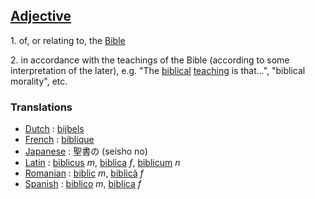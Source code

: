 ==[[Adjective]]==

1. of, or relating to, the [[Bible]]

2. in accordance with the teachings of the Bible (according to some interpretation of the later), e.g. "The [[biblical]] [[teaching]] is that...", "biblical morality", etc.

===Translations===
* [[Dutch]] : [[bijbels]]
* [[French]] : [[biblique]]
* [[Japanese]] : 聖書の (seisho no)
* [[Latin]] : [[biblicus]] ''m'', [[biblica]] ''f'', [[biblicum]] ''n''
* [[Romanian]] : [[biblic]] ''m'', [[biblică]] ''f''
* [[Spanish]] : [[biblico]] ''m'', [[biblica]] ''f''